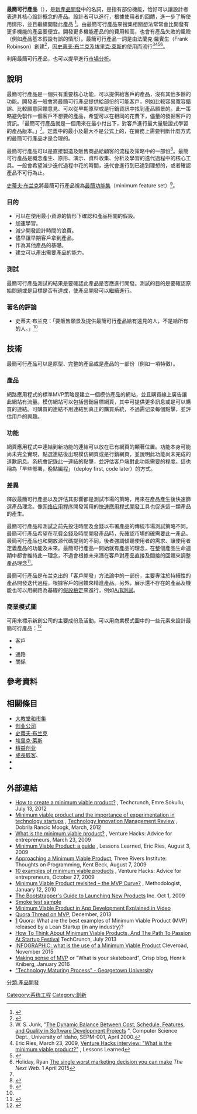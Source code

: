 '''最簡可行產品'''（{{lang-en|minimum viable product, MVP}}），是[[新產品開發|新產品開發]]中的名詞，是指有部份機能，恰好可以讓設計者表達其核心設計概念的產品。設計者可以進行{{le|驗證式學習|validated learning}}，根據使用者的回饋，進一步了解使用情形，並且繼續開發此產品
<ref name="Ries, Eric">{{cite web 
| url           = http://www.startuplessonslearned.com/2009/08/minimum-viable-product-guide.html 
| title           = Minimum Viable Product: a guide 
| author           = Ries, Eric 
| date           = August 3, 2009 
| access-date           = 2016-06-14 
| archive-date           = 2019-02-17 
| archive-url           = https://web.archive.org/web/20190217133840/http://www.startuplessonslearned.com/2009/08/minimum-viable-product-guide.html 
| dead-url           = no 
}}</ref>。由最簡可行產品來搜集相關想法常常會比開發有更多機能的產品要便宜。開發更多機能產品的的費用較高，也會有產品失敗的風險（例如產品基本假設有誤的情形）。最簡可行產品一詞是由法蘭克·羅賓生（Frank Robinson）創建<ref>{{cite web|title=SyncDev methodology|url=http://www.syncdev.com/minimum-viable-product/|website=SyncDev|accessdate=May 16, 2016|archive-date=2019-02-18|archive-url=https://web.archive.org/web/20190218220416/http://www.syncdev.com/minimum-viable-product/|dead-url=no}}</ref>，因[[史蒂夫·布兰克|史蒂夫·布兰克]]及[[埃里克·萊斯|埃里克·萊斯]]的使用而流行<ref name="def">W. S. Junk, "[http://www.cs.pomona.edu/classes/cs121/supp/DynamicBalance.pdf The Dynamic Balance Between Cost, Schedule, Features, and Quality in Software Development Projects] {{Wayback|url=http://www.cs.pomona.edu/classes/cs121/supp/DynamicBalance.pdf |date=20161007063128 }}", Computer Science Dept., University of Idaho, SEPM-001, April 2000.</ref><ref>Eric Ries, March 23, 2009, [http://startuplessonslearned.blogspot.com/2009/03/minimum-viable-product.html Venture Hacks interview: "What is the minimum viable product?"] {{Wayback|url=http://startuplessonslearned.blogspot.com/2009/03/minimum-viable-product.html |date=20090327032326 }}, Lessons Learned</ref><ref>{{Cite web |url=http://steveblank.com/2010/03/04/perfection-by-subtraction-the-minimum-feature-set/ |title=Perfection By Subtraction – The Minimum Feature Set |access-date=2016-06-14 |archive-date=2021-03-07 |archive-url=https://web.archive.org/web/20210307221858/https://steveblank.com/2010/03/04/perfection-by-subtraction-the-minimum-feature-set/ |dead-url=no }}</ref><ref>Holiday, Ryan [http://thenextweb.com/entrepreneur/2015/04/01/the-single-worst-marketing-decision-you-can-make/ The single worst marketing decision you can make] {{Wayback|url=http://thenextweb.com/entrepreneur/2015/04/01/the-single-worst-marketing-decision-you-can-make/ |date=20210301003339 }} ''The Next Web''. 1 April 2015</ref>。

利用最簡可行產品，也可以提早進行[[市場分析|市場分析]]。
== 說明 ==
最簡可行產品是一個只有重要核心功能，可以提供給客戶的產品，沒有其他多餘的功能。開發者一般會將最簡可行產品提供給部份的可能客戶，例如比較容易寬容錯誤、比較願意回饋意見、可以從早期原型或是行銷資訊中找到產品願景的{{le|早期採用者|early adopter}}。此一策略避免製作一個客戶不想要的產品，希望可以在相同的花費下，儘量的發掘客戶的資訊。「最簡可行產品就是一個用來在最小付出下，對客戶進行最大量驗證式學習的產品版本。」<ref name="Ries, Eric"/>。定義中的最小及最大不是公式上的，在實務上需要判斷什麼方式的最簡可行產品才是合理的。

最簡可行產品可以是直接製造及販售商品給顧客的流程及策略中的一部份<ref name=MVP>{{cite web|last1=Radoff |first1=Jon |title=Minimum Viable Product rant |url=http://radoff.com/blog/2010/05/04/minimum-viable-product-rant/ |url=http://web.archive.org/web/20140323181121/http://radoff.com/blog/2010/05/04/minimum-viable-product-rant/ |publisher=Jon Radoff's Internet Wonderland |accessdate=19 August 2014 |archiveurl=https://web.archive.org/web/20140323181121/http://radoff.com/blog/2010/05/04/minimum-viable-product-rant/ |archivedate=March 23, 2014 |date=May 4, 2010 |deadurl=unfit }}</ref>。最簡可行產品是概念產生、原形、演示、資料收集、分析及學習的迭代過程中的核心工具。一般會希望減少迭代過程中花的時間，迭代會進行到已達到理想的{{le|產品市場契合|Product/market fit}}，或者確認產品不可行為止。

[[史蒂夫·布兰克|史蒂夫·布兰克]]將最簡可行產品視為[[最簡功能集|最簡功能集]]（minimum feature set）<ref name="Blank, Steve">{{cite web
| url           = http://steveblank.com/2010/03/04/perfection-by-subtraction-the-minimum-feature-set/
| title           = Perfection By Subtraction – The Minimum Feature Set
| author           = Blank, Steve
| date           = March 4, 2010
| access-date           = 2016-06-14
| archive-date           = 2021-03-07
| archive-url           = https://web.archive.org/web/20210307221858/https://steveblank.com/2010/03/04/perfection-by-subtraction-the-minimum-feature-set/
| dead-url           = no
}}</ref>。

===目的===
* 可以在使用最小資源的情形下確認和產品相關的假設。
* 加速學習。
* 減少開發設計時間的浪費。
* 儘早讓早期客戶拿到產品。
* 作為其他產品的基礎。
* 建立可以產出需要產品的能力。

===測試===
最簡可行產品測試的結果是要確認此產品是否應進行開發。測試的目的是要確認原始問題或是目標是否有達成，使產品開發可以繼續進行。

===著名的評論===
* 史蒂夫·布兰克：「要販售願景及提供最簡可行產品給有遠見的人，不是給所有的人。」<ref name="Blank, Steve"/>

== 技術 ==
最簡可行產品可以是原型、完整的產品或是產品的一部份（例如一項特徵）。

===產品===
<!--{{See also|Smoke testing (software)}}-->
網路應用程式的標準MVP策略是建立一個模仿產品的網站，並且購買線上廣告讓此網站有流量。模仿網站可以包括營銷目標網頁，其中可提供更多訊息或是可以購買的連結。可購買的連結不用連結到真正的購買系統，不過需记录每個點擊，並評估用戶的興趣。<!--Real life examples can be found online on a daily basis.-->
<!--
===For services===
Commonly used for services where there are attempts to charge a customer for manually performing the service without any product development. For example, an online radio service plays music based on individual taste. One could test pricing on the customer by sitting physically next to the customer and manually building a playlist based on the customer’s prior music selection and apparent emotional or physical reactions to the music (i.e., a personal DJ).<ref>{{cite web 
| url           = http://grasshopperherder.com/cheat-sheets/cheat-sheet-minimum-viable-product/
| title         = Cheat Sheet: Minimum Viable Product
}}</ref> One can test [[willingness_to_pay|willingness to pay]] for this concierge service directly. Willingness to pay for such a personal service would provide grounds that the mentioned customer is willing to pay for a less personal online music service.
-->

===功能===
網頁應用程式中連結到新功能的連結可以放在已有網頁的顯著位置。功能本身可能尚未完全實現，點選連結後出現模仿網頁或是行銷網頁，並說明此功能尚未完成的道歉訊息。系統會記錄此一連結的點擊，並評估客戶端對此功能需要的程度。這也稱為「早些部署，晚點編程」（deploy first, code later）的方式。

=== 差異 ===
釋放最簡可行產品以及評估其影響都是測試市場的策略，用來在產品產生後快速篩選產品理念。像[[网络应用程序|网络应用程序]]開發常用的[[快速應用程式開發|快速應用程式開發]]工具也促進這一類產品的產生。

最簡可行產品和測試之前先投注時間及金錢以布署產品的傳統市場測試策略不同。最簡可行產品希望在花費金錢及時間開發產品時，先確認市場的確需要此一產品。最簡可行產品也和開放源代碼提到的{{le|儘早發布，經常發布新版本|release early, release often}}不同，後者強調傾聽使用者的需求、讓使用者定義產品的功能及未來。最簡可行產品一開始就有產品的理念，在整個產品生命週期中都會維持此一理念，不過會根據未來潛在客戶對產品直接及間接的回饋來調整產品理念<ref>{{cite web
 |url         = http://www.startuplessonslearned.com/2009/08/minimum-viable-product-guide.html
 |title       = Lessons Learned: Minimum Viable Product: A Guide, Lessons Learned
 |accessdate  = January 28, 2013
 |author      = Ries, Eric
 |date        = August 3, 2009
 |publisher   = 
 |archiveurl  = https://www.webcitation.org/6E1PmmdCw?url=http://www.startuplessonslearned.com/2009/08/minimum-viable-product-guide.html
 |archivedate = 2013-01-29
 |deadurl     = no
}}</ref>。

最簡可行產品是布兰克出的「客戶開發」方法論中的一部份，主要專注於持續性的產品開發迭代過程，根據客戶的回饋來精進產品。另外，展示還不存在的產品及機能也可以用網路為基礎的[[假設檢定|假設檢定]]來進行，例如[[A/B測試|A/B測試]]。

===商業模式圖===
{{le|商業模式圖|Business Model Canvas}}可用來標示新創公司的主要成份及活動。可以用商業模式圖中的一些元素來設計最簡可行產品：<ref>{{cite web | url = http://grasshopperherder.com/the-four-parts-of-a-minimal-viable-product/ | title = The Four Parts of a Minimal Viable Product | author = Kromer, Tristan | date = April 15, 2014 | access-date = 2016-06-15 | archive-url = https://web.archive.org/web/20150722053404/https://grasshopperherder.com/the-four-parts-of-a-minimal-viable-product/ | archive-date = 2015-07-22 | dead-url = yes }}</ref>
* 客戶
* {{le|價值主張|Value proposition}}
* 通路
* 關係


==參考資料==
{{reflist}}

==相關條目==
*[[大教堂和市集|大教堂和市集]]
*[[创业公司|创业公司]]
*[[史蒂夫·布兰克|史蒂夫·布兰克]]
*[[埃里克·莱斯|埃里克·莱斯]]
*[[精益创业|精益创业]]
*[[成長駭客|成長駭客]]、{{le|成長駭客行銷|Growth Hacker Marketing}}
*{{le|產品市場契合|Product/market fit}}
*{{le|增量资金方法论|Incremental funding methodology}}

== 外部連結 ==
* [http://techcrunch.com/2012/07/13/how-to-create-a-minimum-viable-product/ How to create a minimum viable product?] {{Wayback|url=http://techcrunch.com/2012/07/13/how-to-create-a-minimum-viable-product/ |date=20210211040439 }}, Techcrunch, Emre Sokullu, July 13, 2012
* [http://timreview.ca/article/535 Minimum viable product and the importance of experimentation in technology startups] {{Wayback|url=http://timreview.ca/article/535 |date=20200927163949 }}, [http://timreview.ca Technology Innovation Management Review] {{Wayback|url=http://timreview.ca/ |date=20210310064030 }}, Dobrila Rancic Moogk, March, 2012
* [http://venturehacks.com/articles/minimum-viable-product What is the minimum viable product?] {{Wayback|url=http://venturehacks.com/articles/minimum-viable-product |date=20190131012456 }}, Venture Hacks: Advice for entrepreneurs, March 23, 2009
* [http://startuplessonslearned.blogspot.com/2009/08/minimum-viable-product-guide.html Minimum Viable Product: a guide] {{Wayback|url=http://startuplessonslearned.blogspot.com/2009/08/minimum-viable-product-guide.html |date=20090807025224 }}, Lessons Learned, Eric Ries, August 3, 2009
* [https://web.archive.org/web/20150516002548/http://www.threeriversinstitute.org/blog/?p=333 Approaching a Minimum Viable Product], Three Rivers Institute: Thoughts on Programming, Kent Beck, August 7, 2009
* [http://venturehacks.com/articles/minimum-viable-product-examples 10 examples of minimum viable products] {{Wayback|url=http://venturehacks.com/articles/minimum-viable-product-examples |date=20190130203132 }}, Venture Hacks: Advice for entrepreneurs, October 27, 2009
* [http://torgronsund.wordpress.com/2010/01/12/minimum-viable-product-revisited-the-mvp-curve Minimum Viable Product revisited – the MVP Curve?] {{Wayback|url=http://torgronsund.wordpress.com/2010/01/12/minimum-viable-product-revisited-the-mvp-curve |date=20190329090210 }}, Methodologist, January 12, 2010  
* [http://www.inc.com/magazine/20091001/the-bootstrappers-guide-to-launching-new-products.html The Bootstrapper's Guide to Launching New Products] {{Wayback|url=http://www.inc.com/magazine/20091001/the-bootstrappers-guide-to-launching-new-products.html |date=20201025060334 }} Inc. Oct 1, 2009
* [http://sites.google.com/site/deloreantimemachines/ Smoke test sample] {{Wayback|url=http://sites.google.com/site/deloreantimemachines/ |date=20201027085742 }}
* [http://yalantis.com/blog/mvp-explained-by-yalantis-updating/ Minimum Viable Product in App Development Explained in Video] {{Wayback|url=http://yalantis.com/blog/mvp-explained-by-yalantis-updating/ |date=20170914160406 }}
* [http://www.quora.com/Minimum-Viable-Product-MVP/What-is-a-Minimum-Viable-Product Quora Thread on MVP], December, 2013
* [http://www.quora.com/What-are-the-best-examples-of-Minimum-Viable-Product-MVP-released-by-a-Lean-Startup-in-any-industry] Quora: What are the best examples of Minimum Viable Product (MVP) released by a Lean Startup (in any industry)?
* [http://techcrunch.com/2013/07/10/how-to-think-about-minimum-viable-products-and-the-path-to-passion-at-startup-festival/ How To Think About Minimum Viable Products, And The Path To Passion At Startup Festival] {{Wayback|url=http://techcrunch.com/2013/07/10/how-to-think-about-minimum-viable-products-and-the-path-to-passion-at-startup-festival/ |date=20201216222502 }} TechCrunch, July 2013
* [https://www.cleveroad.com/blog/what-is-the-use-of-a-minimum-viable-product-infographic INFOGRAPHIC: what is the use of a Minimum Viable Product] {{Wayback|url=https://www.cleveroad.com/blog/what-is-the-use-of-a-minimum-viable-product-infographic |date=20201001035711 }} Cleveroad, November 2015
* [http://blog.crisp.se/2016/01/25/henrikkniberg/making-sense-of-mvp Making sense of MVP] {{Wayback|url=http://blog.crisp.se/2016/01/25/henrikkniberg/making-sense-of-mvp |date=20210326080912 }} or "What is your skateboard", Crisp blog, Henrik Kniberg, January 2016
* [http://scsonline.georgetown.edu/programs/masters-technology-management/resources/technology-maturing-process "Technology Maturing Process" - Georgetown University] {{Wayback|url=http://scsonline.georgetown.edu/programs/masters-technology-management/resources/technology-maturing-process |date=20170706004713 }}

[[分類:產品開發|分類:產品開發]]
[[Category:系统工程|Category:系统工程]]
[[Category:創新|Category:創新]]